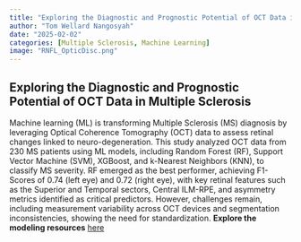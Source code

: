 ```yaml
---
title: "Exploring the Diagnostic and Prognostic Potential of OCT Data in Multiple Sclerosis"
author: "Tom Wellard Nangosyah"
date: "2025-02-02"
categories: [Multiple Sclerosis, Machine Learning]
image: "RNFL_OpticDisc.png"
---
```


## **Exploring the Diagnostic and Prognostic Potential of OCT Data in Multiple Sclerosis**

Machine learning (ML) is transforming Multiple Sclerosis (MS) diagnosis by leveraging Optical Coherence Tomography (OCT) data to assess retinal changes linked to neuro-degeneration. This study analyzed OCT data from 230 MS patients using ML models, including Random Forest (RF), Support Vector Machine (SVM), XGBoost, and k-Nearest Neighbors (KNN), to classify MS severity. RF emerged as the best performer, achieving F1-Scores of 0.74 (left eye) and 0.72 (right eye), with key retinal features such as the Superior and Temporal sectors, Central ILM-RPE, and asymmetry metrics identified as critical predictors. However, challenges remain, including measurement variability across OCT devices and segmentation inconsistencies, showing the need for standardization. **Explore the modeling resources** [here](https://github.com/nangosyah/MS-Diagnostics){target="blank"}
